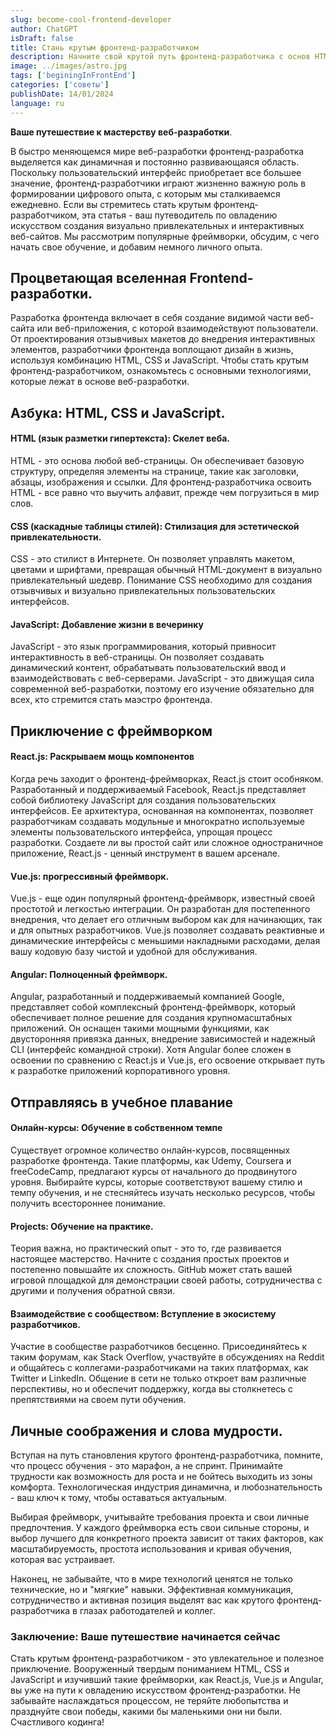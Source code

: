 ```yaml
---
slug: become-cool-frontend-developer
author: ChatGPT
isDraft: false
title: Стань крутым фронтенд-разработчиком
description: Начните свой крутой путь фронтенд-разработчика с основ HTML, CSS и JavaScript. Изучите фреймворки React.js, Vue.js и Angular. Повышайте эффективность обучения с помощью онлайн-курсов, практических проектов и участия в жизни сообщества. Овладейте этим искусством благодаря любопытству, упорству и мягким навыкам. Счастливого кодинга! 🚀
image: ../images/astro.jpg
tags: ['beginingInFrontEnd']
categories: ['советы']
publishDate: 14/01/2024
language: ru
---
```


**Ваше путешествие к мастерству веб-разработки**. 



В быстро меняющемся мире веб-разработки фронтенд-разработка выделяется как динамичная и постоянно развивающаяся область. Поскольку пользовательский интерфейс приобретает все большее значение, фронтенд-разработчики играют жизненно важную роль в формировании цифрового опыта, с которым мы сталкиваемся ежедневно. Если вы стремитесь стать крутым фронтенд-разработчиком, эта статья - ваш путеводитель по овладению искусством создания визуально привлекательных и интерактивных веб-сайтов. Мы рассмотрим популярные фреймворки, обсудим, с чего начать свое обучение, и добавим немного личного опыта.


## **Процветающая вселенная Frontend-разработки**.
Разработка фронтенда включает в себя создание видимой части веб-сайта или веб-приложения, с которой взаимодействуют пользователи. От проектирования отзывчивых макетов до внедрения интерактивных элементов, разработчики фронтенда воплощают дизайн в жизнь, используя комбинацию HTML, CSS и JavaScript. Чтобы стать крутым фронтенд-разработчиком, ознакомьтесь с основными технологиями, которые лежат в основе веб-разработки.




## **Азбука: HTML, CSS и JavaScript**.

#### **HTML (язык разметки гипертекста): Скелет веба**.



HTML - это основа любой веб-страницы. Он обеспечивает базовую структуру, определяя элементы на странице, такие как заголовки, абзацы, изображения и ссылки. Для фронтенд-разработчика освоить HTML - все равно что выучить алфавит, прежде чем погрузиться в мир слов.


#### **CSS (каскадные таблицы стилей): Стилизация для эстетической привлекательности**.

CSS - это стилист в Интернете. Он позволяет управлять макетом, цветами и шрифтами, превращая обычный HTML-документ в визуально привлекательный шедевр. Понимание CSS необходимо для создания отзывчивых и визуально привлекательных пользовательских интерфейсов.



#### **JavaScript: Добавление жизни в вечеринку**

JavaScript - это язык программирования, который привносит интерактивность в веб-страницы. Он позволяет создавать динамический контент, обрабатывать пользовательский ввод и взаимодействовать с веб-серверами. JavaScript - это движущая сила современной веб-разработки, поэтому его изучение обязательно для всех, кто стремится стать маэстро фронтенда.


## **Приключение с фреймворком**

#### **React.js: Раскрываем мощь компонентов**


Когда речь заходит о фронтенд-фреймворках, React.js стоит особняком. Разработанный и поддерживаемый Facebook, React.js представляет собой библиотеку JavaScript для создания пользовательских интерфейсов. Ее архитектура, основанная на компонентах, позволяет разработчикам создавать модульные и многократно используемые элементы пользовательского интерфейса, упрощая процесс разработки. Создаете ли вы простой сайт или сложное одностраничное приложение, React.js - ценный инструмент в вашем арсенале.


#### **Vue.js: прогрессивный фреймворк**.

Vue.js - еще один популярный фронтенд-фреймворк, известный своей простотой и легкостью интеграции. Он разработан для постепенного внедрения, что делает его отличным выбором как для начинающих, так и для опытных разработчиков. Vue.js позволяет создавать реактивные и динамические интерфейсы с меньшими накладными расходами, делая вашу кодовую базу чистой и удобной для обслуживания.



#### **Angular: Полноценный фреймворк**.

Angular, разработанный и поддерживаемый компанией Google, представляет собой комплексный фронтенд-фреймворк, который обеспечивает полное решение для создания крупномасштабных приложений. Он оснащен такими мощными функциями, как двусторонняя привязка данных, внедрение зависимостей и надежный CLI (интерфейс командной строки). Хотя Angular более сложен в освоении по сравнению с React.js и Vue.js, его освоение открывает путь к разработке приложений корпоративного уровня.


## **Отправляясь в учебное плавание**

#### **Онлайн-курсы: Обучение в собственном темпе**

Существует огромное количество онлайн-курсов, посвященных разработке фронтенда. Такие платформы, как Udemy, Coursera и freeCodeCamp, предлагают курсы от начального до продвинутого уровня. Выбирайте курсы, которые соответствуют вашему стилю и темпу обучения, и не стесняйтесь изучать несколько ресурсов, чтобы получить всестороннее понимание.



#### **Projects: Обучение на практике**.

Теория важна, но практический опыт - это то, где развивается настоящее мастерство. Начните с создания простых проектов и постепенно повышайте их сложность. GitHub может стать вашей игровой площадкой для демонстрации своей работы, сотрудничества с другими и получения обратной связи.


#### **Взаимодействие с сообществом: Вступление в экосистему разработчиков**.

Участие в сообществе разработчиков бесценно. Присоединяйтесь к таким форумам, как Stack Overflow, участвуйте в обсуждениях на Reddit и общайтесь с коллегами-разработчиками на таких платформах, как Twitter и LinkedIn. Общение в сети не только откроет вам различные перспективы, но и обеспечит поддержку, когда вы столкнетесь с препятствиями на своем пути обучения.



## **Личные соображения и слова мудрости**.

Вступая на путь становления крутого фронтенд-разработчика, помните, что процесс обучения - это марафон, а не спринт. Принимайте трудности как возможность для роста и не бойтесь выходить из зоны комфорта. Технологическая индустрия динамична, и любознательность - ваш ключ к тому, чтобы оставаться актуальным.

Выбирая фреймворк, учитывайте требования проекта и свои личные предпочтения. У каждого фреймворка есть свои сильные стороны, и выбор лучшего для конкретного проекта зависит от таких факторов, как масштабируемость, простота использования и кривая обучения, которая вас устраивает.

Наконец, не забывайте, что в мире технологий ценятся не только технические, но и "мягкие" навыки. Эффективная коммуникация, сотрудничество и активная позиция выделят вас как крутого фронтенд-разработчика в глазах работодателей и коллег.


### **Заключение: Ваше путешествие начинается сейчас**

Стать крутым фронтенд-разработчиком - это увлекательное и полезное приключение. Вооруженный твердым пониманием HTML, CSS и JavaScript и изучивший такие фреймворки, как React.js, Vue.js и Angular, вы уже на пути к овладению искусством фронтенд-разработки. Не забывайте наслаждаться процессом, не теряйте любопытства и празднуйте свои победы, какими бы маленькими они ни были. Счастливого кодинга!